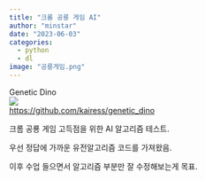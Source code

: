 ```yaml
---
title: "크롬 공룡 게임 AI"
author: "minstar"
date: "2023-06-03"
categories: 
  - python
  - dl
image: "공룡게임.png"
---
```

Genetic Dino <br>
<img src = "https://github.com/kairess/genetic_dino/raw/master/result.gif"> <br>
<a href = "https://github.com/kairess/genetic_dino">https://github.com/kairess/genetic_dino</a>

크롬 공룡 게임 고득점을 위한 AI 알고리즘 테스트.

우선 정답에 가까운 유전알고리즘 코드를 가져왔음.

이후 수업 들으면서 알고리즘 부분만 잘 수정해보는게 목표.